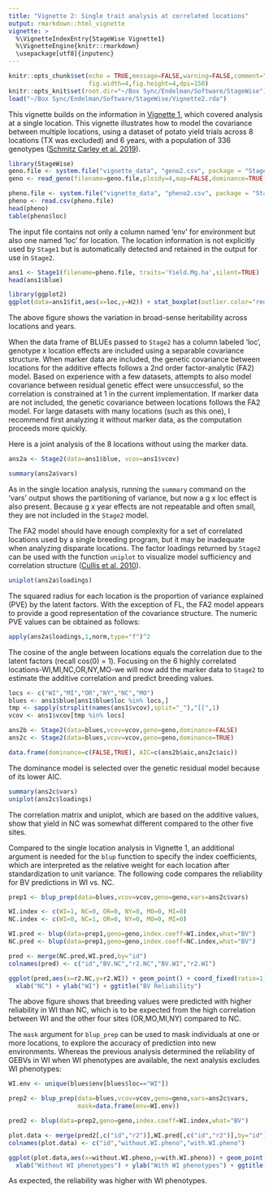 ```yaml
---
title: "Vignette 2: Single trait analysis at correlated locations"
output: rmarkdown::html_vignette
vignette: >
  %\VignetteIndexEntry{StageWise Vignette1}
  %\VignetteEngine{knitr::rmarkdown}
  \usepackage[utf8]{inputenc}
---
```


```r
knitr::opts_chunk$set(echo = TRUE,message=FALSE,warning=FALSE,comment="##",
                      fig.width=4,fig.height=4,dpi=150)
knitr::opts_knit$set(root.dir="~/Box Sync/Endelman/Software/StageWise")
load("~/Box Sync/Endelman/Software/StageWise/Vignette2.rda")
```

This vignette builds on the information in [Vignette 1](https://jendelman.github.io/StageWise/Vignette1.html), which covered analysis at a single location. This vignette illustrates how to model the covariance between multiple locations, using a dataset of potato yield trials across 8 locations (TX was excluded) and 6 years, with a population of 336 genotypes ([Schmitz Carley et al. 2019](https://doi.org/10.2135/cropsci2018.05.0314)). 

```r
library(StageWise)
geno.file <- system.file("vignette_data", "geno2.csv", package = "StageWise")
geno <- read_geno(filename=geno.file,ploidy=4,map=FALSE,dominance=TRUE)

pheno.file <- system.file("vignette_data", "pheno2.csv", package = "StageWise")
pheno <- read.csv(pheno.file)
head(pheno)
table(pheno$loc)
``` 

The input file contains not only a column named 'env' for environment but also one named 'loc' for location. The location information is not explicitly used by `Stage1` but is automatically detected and retained in the output for use in `Stage2`.

```r
ans1 <- Stage1(filename=pheno.file, traits='Yield.Mg.ha',silent=TRUE)
head(ans1$blue)

library(ggplot2)
ggplot(data=ans1$fit,aes(x=loc,y=H2)) + stat_boxplot(outlier.color="red") + xlab("Location") + ylab(expression(paste("Broad-sense ",H^2," (plot basis)")))
```

The above figure shows the variation in broad-sense heritability across locations and years. 

When the data frame of BLUEs passed to `Stage2` has a column labeled 'loc', genotype x location effects are included using a separable covariance structure. When marker data are included, the genetic covariance between locations for the additive effects follows a 2nd order factor-analytic (FA2) model. Based on experience with a few datasets, attempts to also model covariance between residual genetic effect were unsuccessful, so the correlation is constrained at 1 in the current implementation. If marker data are not included, the genetic covariance between locations follows the FA2 model. For large datasets with many locations (such as this one), I recommend first analyzing it without marker data, as the computation proceeds more quickly. 

Here is a joint analysis of the 8 locations without using the marker data.
```r
ans2a <- Stage2(data=ans1$blue, vcov=ans1$vcov)
```
```r
summary(ans2a$vars)
```

As in the single location analysis, running the `summary` command on the 'vars' output shows the partitioning of variance, but now a g x loc effect is also present. Because g x year effects are not repeatable and often small, they are not included in the `Stage2` model. 

The FA2 model should have enough complexity for a set of correlated locations used by a single breeding program, but it may be inadequate when analyzing disparate locations. The factor loadings returned by `Stage2` can be used with the function `uniplot` to visualize model sufficiency and correlation structure ([Cullis et al. 2010](https://doi.org/10.1139/G10-080)).

```r
uniplot(ans2a$loadings)
```

The squared radius for each location is the proportion of variance explained (PVE) by the latent factors. With the exception of FL, the FA2 model appears to provide a good representation of the covariance structure. The numeric PVE values can be obtained as follows:
```r
apply(ans2a$loadings,1,norm,type="f")^2
```

The cosine of the angle between locations equals the correlation due to the latent factors (recall cos(0) = 1). Focusing on the 6 highly correlated locations-WI,MI,NC,OR,NY,MO-we will now add the marker data to `Stage2` to estimate the additive correlation and predict breeding values.

```r
locs <- c("WI","MI","OR","NY","NC","MO")
blues <- ans1$blue[ans1$blue$loc %in% locs,]
tmp <- sapply(strsplit(names(ans1$vcov),split="_"),"[[",1)
vcov <- ans1$vcov[tmp %in% locs]
```
```r
ans2b <- Stage2(data=blues,vcov=vcov,geno=geno,dominance=FALSE)
ans2c <- Stage2(data=blues,vcov=vcov,geno=geno,dominance=TRUE)
```

```r
data.frame(dominance=c(FALSE,TRUE), AIC=c(ans2b$aic,ans2c$aic))
```

The dominance model is selected over the genetic residual model because of its lower AIC.

```r
summary(ans2c$vars)
uniplot(ans2c$loadings)
```

The correlation matrix and uniplot, which are based on the additive values, show that yield in NC was somewhat different compared to the other five sites. 

Compared to the single location analysis in Vignette 1, an additional argument is needed for the `blup` function to specify the index coefficients, which are interpreted as the relative weight for each location after standardization to unit variance. The following code compares the reliability for BV predictions in WI vs. NC. 

```r
prep1 <- blup_prep(data=blues,vcov=vcov,geno=geno,vars=ans2c$vars)

WI.index <- c(WI=1, NC=0, OR=0, NY=0, MO=0, MI=0)  
NC.index <- c(WI=0, NC=1, OR=0, NY=0, MO=0, MI=0)  

WI.pred <- blup(data=prep1,geno=geno,index.coeff=WI.index,what="BV")
NC.pred <- blup(data=prep1,geno=geno,index.coeff=NC.index,what="BV")

pred <- merge(NC.pred,WI.pred,by="id")
colnames(pred) <- c("id","BV.NC","r2.NC","BV.WI","r2.WI")

ggplot(pred,aes(x=r2.NC,y=r2.WI)) + geom_point() + coord_fixed(ratio=1) + xlim(0.3,0.8) + ylim(0.3,0.8) + geom_line(data=data.frame(x=c(0.3,0.8),y=c(0.3,0.8)),mapping=aes(x=x,y=y),linetype=2) + theme_bw() + 
  xlab("NC") + ylab("WI") + ggtitle("BV Reliability")
```

The above figure shows that breeding values were predicted with higher reliability in WI than NC, which is to be expected from the high correlation between WI and the other four sites (OR,MO,MI,NY) compared to NC.

The `mask` argument for `blup_prep` can be used to mask individuals at one or more locations, to explore the accuracy of prediction into new environments. Whereas the previous analysis determined the reliability of GEBVs in WI when WI phenotypes are available, the next analysis excludes WI phenotypes: 

```r
WI.env <- unique(blues$env[blues$loc=="WI"])

prep2 <- blup_prep(data=blues,vcov=vcov,geno=geno,vars=ans2c$vars,
                   mask=data.frame(env=WI.env))

pred2 <- blup(data=prep2,geno=geno,index.coeff=WI.index,what="BV")

plot.data <- merge(pred2[,c("id","r2")],WI.pred[,c("id","r2")],by="id")
colnames(plot.data) <- c("id","without.WI.pheno","with.WI.pheno")

ggplot(plot.data,aes(x=without.WI.pheno,y=with.WI.pheno)) + geom_point() + coord_fixed(ratio=1) + xlim(0.3,0.8) + ylim(0.3,0.8) + geom_line(data=data.frame(x=c(0.3,0.8),y=c(0.3,0.8)),mapping=aes(x=x,y=y),linetype=2) + theme_bw() + 
  xlab("Without WI phenotypes") + ylab("With WI phenotypes") + ggtitle("WI BV Reliability")
```

As expected, the reliability was higher with WI phenotypes.

